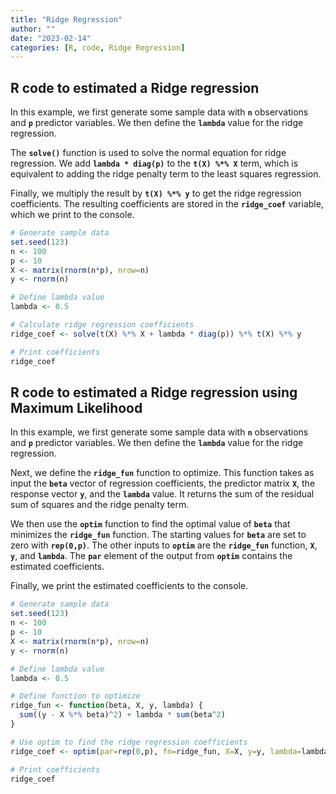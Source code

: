 ```yaml
---
title: "Ridge Regression"
author: ""
date: "2023-02-14"
categories: [R, code, Ridge Regression]
---
```


## R code to estimated a Ridge regression

In this example, we first generate some sample data with **`n`** observations and **`p`** predictor variables. We then define the **`lambda`** value for the ridge regression.

The **`solve()`** function is used to solve the normal equation for ridge regression. We add **`lambda * diag(p)`** to the **`t(X) %*% X`** term, which is equivalent to adding the ridge penalty term to the least squares regression.

Finally, we multiply the result by **`t(X) %*% y`** to get the ridge regression coefficients. The resulting coefficients are stored in the **`ridge_coef`** variable, which we print to the console.

```r
# Generate sample data
set.seed(123)
n <- 100
p <- 10
X <- matrix(rnorm(n*p), nrow=n)
y <- rnorm(n)

# Define lambda value
lambda <- 0.5

# Calculate ridge regression coefficients
ridge_coef <- solve(t(X) %*% X + lambda * diag(p)) %*% t(X) %*% y

# Print coefficients
ridge_coef

```

## R code to estimated a Ridge regression using Maximum Likelihood

In this example, we first generate some sample data with **`n`** observations and **`p`** predictor variables. We then define the **`lambda`** value for the ridge regression.

Next, we define the **`ridge_fun`** function to optimize. This function takes as input the **`beta`** vector of regression coefficients, the predictor matrix **`X`**, the response vector **`y`**, and the **`lambda`** value. It returns the sum of the residual sum of squares and the ridge penalty term.

We then use the **`optim`** function to find the optimal value of **`beta`** that minimizes the **`ridge_fun`** function. The starting values for **`beta`** are set to zero with **`rep(0,p)`**. The other inputs to **`optim`** are the **`ridge_fun`** function, **`X`**, **`y`**, and **`lambda`**. The **`par`** element of the output from **`optim`** contains the estimated coefficients.

Finally, we print the estimated coefficients to the console.

```r
# Generate sample data
set.seed(123)
n <- 100
p <- 10
X <- matrix(rnorm(n*p), nrow=n)
y <- rnorm(n)

# Define lambda value
lambda <- 0.5

# Define function to optimize
ridge_fun <- function(beta, X, y, lambda) {
  sum((y - X %*% beta)^2) + lambda * sum(beta^2)
}

# Use optim to find the ridge regression coefficients
ridge_coef <- optim(par=rep(0,p), fn=ridge_fun, X=X, y=y, lambda=lambda)$par

# Print coefficients
ridge_coef

```
